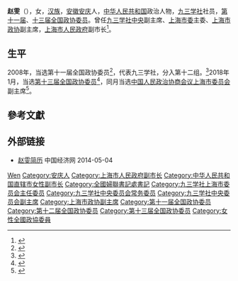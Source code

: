 '''赵雯'''（{{bd|1956年|11月|}}），女，[[汉族|汉族]]，[[安徽|安徽]][[安庆|安庆]]人，[[中华人民共和国|中华人民共和国]]政治人物，[[九三学社|九三学社]]社员，[[中国人民政治协商会议第十一届全国委员会委员名单|第十一届]]、[[中国人民政治协商会议第十三届全国委员会委员名单|十三届全国政协委员]]。曾任[[九三学社中央|九三学社中央]]副主席、[[九三学社上海市委员会|上海市委]]主委、[[上海市政协|上海市政协]]副主席，[[上海市人民政府|上海市人民政府]]副市长<ref>{{Cite web|url=http://shzw.eastday.com/shzw/G/20170222/u1ai10363262.html|title=赵雯不再担任上海市副市长 已任市政协副主席-上海政务|accessdate=2017-02-22|last=王浩也|work=shzw.eastday.com|archive-date=2017-04-25|archive-url=https://web.archive.org/web/20170425072459/http://shzw.eastday.com/shzw/G/20170222/u1ai10363262.html|dead-url=no}}</ref>。

== 生平 ==
2008年，当选第十一届全国政协委员<ref>{{cite news|title=第十一届全国政协委员名单|url=http://www.indaa.com.cn/zt/2009qglh/zxzs/200903/t20090303_127573.html|accessdate=2013-04-09|newspaper=新华社北京1月25日电 中国人民政治协商会议第十一届全国委员会委员名单(共2237人，2008年1月25日政协第十届全国委员会常务委员会第二十次会议通过)|date=2008年1月25日|deadurl=yes|archiveurl=https://web.archive.org/web/20130928014403/http://www.indaa.com.cn/zt/2009qglh/zxzs/200903/t20090303_127573.html|archivedate=2013年9月28日}}</ref>，代表九三学社，分入第十二组。<ref>{{cite news|title=全国政协信息-赵雯|url=http://www.cppcc.gov.cn/CMS/wylibary/showJcwyxtInfoWylibary.action?tabJcwyxt.guid=11W0004370&wytype=wjwy|accessdate=2013-04-11|newspaper=全国政协委员会|archive-date=2018-01-27|archive-url=https://web.archive.org/web/20180127202421/http://www.cppcc.gov.cn/CMS/wylibary/showJcwyxtInfoWylibary.action?tabJcwyxt.guid=11W0004370&wytype=wjwy|dead-url=no}}</ref>2018年1月，当选[[中国人民政治协商会议第十三届全国委员会委员名单|第十三届全国政协委员]]<ref>{{Cite web|url=http://sports.163.com/18/0126/06/D92BRKK400051C89.html|title=中国人民政治协商会议第十三届全国委员会委员名单|accessdate=2018-01-26|last=|work=网易|archive-url=https://web.archive.org/web/20180127143232/http://sports.163.com/18/0126/06/D92BRKK400051C89.html|archive-date=2018-01-27|dead-url=yes}}</ref>，同月当选[[中国人民政治协商会议上海市委员会|中国人民政治协商会议上海市委员会]]副主席<ref>{{Cite web|url=http://www.xinhuanet.com/2018-01/27/c_1122325601.htm|title=政协上海市第十三届委员会主席、副主席、秘书长和常务委员选举产生|accessdate=2018-01-27|last=|work=东方网|archive-date=2018-01-27|archive-url=https://web.archive.org/web/20180127143345/http://www.xinhuanet.com/2018-01/27/c_1122325601.htm|dead-url=no}}</ref>。

== 參考文獻 ==
{{reflist}}

== 外部链接 ==
* [http://district.ce.cn/zt/rwk/sf/sh/rs/201202/22/t20120222_23096230.shtml 赵雯简历]{{Wayback|url=http://district.ce.cn/zt/rwk/sf/sh/rs/201202/22/t20120222_23096230.shtml |date=20200810183007 }} 中国经济网 2014-05-04

{{start box}}
{{s-ppo}}
{{s-before|[[谢丽娟|谢丽娟]]}}
{{s-title|[[九三学社上海市委员会|九三学社上海市委员会]]主任委员|2007年4月－2019年12月}}
{{s-after|[[钱锋_(学者)|钱锋]]}}
{{end box}}

{{Navboxes 
| title  = 赵雯在[[九三学社|九三学社]]的职务
| list1  =
{{九三学社第十二届中央委员会}}
{{九三学社第十三届中央委员会}}
{{九三学社第十四届中央委员会}}
}}
{{Navboxes 
| title  = 赵雯在[[中华全国妇女联合会|中华全国妇女联合会]]的职务
| list1  =
{{中华全国妇女联合会第十二届执行委员会}}
}}

{{Authority control}}
{{DEFAULTSORT:Zhao赵}}
[[Category:赵姓|Wen]]
[[Category:安庆人|Category:安庆人]]
[[Category:上海市人民政府副市长|Category:上海市人民政府副市长]]
[[Category:中华人民共和国直辖市女性副市长|Category:中华人民共和国直辖市女性副市长]]
[[Category:全國婦聯書記處書記|Category:全國婦聯書記處書記]]
[[Category:九三学社上海市委员会主任委员|Category:九三学社上海市委员会主任委员]]
[[Category:九三学社中央委员会常务委员|Category:九三学社中央委员会常务委员]]
[[Category:九三学社中央委员会副主席|Category:九三学社中央委员会副主席]]
[[Category:上海市政协副主席|Category:上海市政协副主席]]
[[Category:第十一届全国政协委员|Category:第十一届全国政协委员]]
[[Category:第十二届全国政协委员|Category:第十二届全国政协委员]]
[[Category:第十三届全国政协委员|Category:第十三届全国政协委员]]
[[Category:女性全國政協委員|Category:女性全國政協委員]]